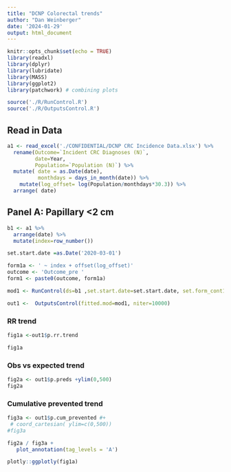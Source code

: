 ```yaml
---
title: "DCNP Colorectal trends"
author: "Dan Weinberger"
date: '2024-01-29'
output: html_document
---
```


```r
knitr::opts_chunk$set(echo = TRUE)
library(readxl)
library(dplyr)
library(lubridate)
library(MASS)
library(ggplot2)
library(patchwork) # combining plots

source('./R/RunControl.R')
source('./R/OutputsControl.R')

```

## Read in Data

```r
a1 <- read_excel('./CONFIDENTIAL/DCNP CRC Incidence Data.xlsx') %>%
  rename(Outcome=`Incident CRC Diagnoses (N)`,
         date=Year,
         Population=`Population (N)`) %>%
  mutate( date = as.Date(date),
          monthdays = days_in_month(date)) %>%
    mutate(log_offset= log(Population/monthdays*30.3)) %>%
  arrange( date) 


```

## Panel A: Papillary <2 cm {.tabset}
```r
b1 <- a1 %>%
  arrange(date) %>%
  mutate(index=row_number())

set.start.date =as.Date('2020-03-01')

form1a <- ' ~ index + offset(log_offset)'
outcome <- 'Outcome_pre '
form1 <- paste0(outcome, form1a)

mod1 <- RunControl(ds=b1 ,set.start.date=set.start.date, set.form_cont1=form1)

out1 <-  OutputsControl(fitted.mod=mod1, niter=10000)
```

### RR trend
```r
fig1a <-out1$p.rr.trend

fig1a
```
### Obs vs expected trend
```r
fig2a <- out1$p.preds +ylim(0,500)
fig2a
```
### Cumulative prevented trend

```r
fig3a <- out1$p.cum_prevented #+
 # coord_cartesian( ylim=c(0,500))
#fig3a
```

```r
fig2a / fig3a +
   plot_annotation(tag_levels = 'A')
```

```r
plotly::ggplotly(fig1a)
```




